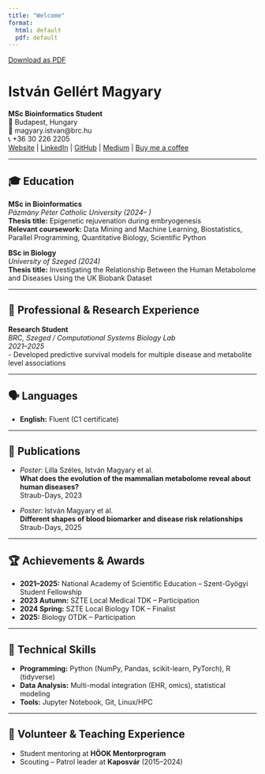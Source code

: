 ```yaml
---
title: "Welcome"
format:
  html: default
  pdf: default
---
```


[Download as PDF](index.pdf)

# István Gellért Magyary

**MSc Bioinformatics Student**  
📍 Budapest, Hungary  
📧 magyary.istvan@brc.hu  
📞 +36 30 226 2205  
[Website](https://magyaryistvan.hu) | [LinkedIn](https://www.linkedin.com/in/istvan-magyary/) | [GitHub](https://github.com/magistak) | [Medium](https://medium.com/@magistak) | [Buy me a coffee](https://coff.ee/magyary)

---

## 🎓 Education

**MSc in Bioinformatics**  
*Pázmány Péter Catholic University (2024– )*  
**Thesis title:** Epigenetic rejuvenation during embryogenesis  
**Relevant coursework:** Data Mining and Machine Learning, Biostatistics, Parallel Programming, Quantitative Biology, Scientific Python

**BSc in Biology**  
*University of Szeged (2024)*  
**Thesis title:** Investigating the Relationship Between the Human Metabolome and Diseases Using the UK Biobank Dataset

---

## 🧬 Professional & Research Experience

**Research Student**  
*BRC, Szeged / Computational Systems Biology Lab*  
*2021–2025*  
- Developed predictive survival models for multiple disease and metabolite level associations

---

## 🗣️ Languages

- **English:** Fluent (C1 certificate)

---

## 📢 Publications

- *Poster:* Lilla Széles, István Magyary et al.  
  **What does the evolution of the mammalian metabolome reveal about human diseases?**  
  Straub-Days, 2023

- *Poster:* István Magyary et al.  
  **Different shapes of blood biomarker and disease risk relationships**  
  Straub-Days, 2025

---

## 🏆 Achievements & Awards

- **2021–2025:** National Academy of Scientific Education – Szent-Gyögyi Student Fellowship
- **2023 Autumn:** SZTE Local Medical TDK – Participation
- **2024 Spring:** SZTE Local Biology TDK – Finalist
- **2025:** Biology OTDK – Participation

---

## 🧠 Technical Skills

- **Programming:** Python (NumPy, Pandas, scikit-learn, PyTorch), R (tidyverse)
- **Data Analysis:** Multi-modal integration (EHR, omics), statistical modeling
- **Tools:** Jupyter Notebook, Git, Linux/HPC

---

## 🤝 Volunteer & Teaching Experience

- Student mentoring at **HÖOK Mentorprogram**
- Scouting – Patrol leader at **Kaposvár** (2015–2024)


